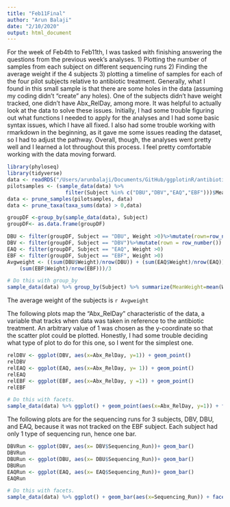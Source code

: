 ```yaml
---
title: "Feb11Final"
author: "Arun Balaji"
date: "2/10/2020"
output: html_document
---
```

For the week of Feb4th to Feb11th, I was tasked with finishing answering the questions from the previous week's analyses. 1) Plotting the number of samples from each subject on different sequencing runs 2) Finding the average weight if the 4 subjects 3) plotting a timeline of samples for each of the four pilot subjects relative to antibiotic treatment. Generally, what I found in this small sample is that there are some holes in the data (assuming my coding didn't "create" any holes). One of the subjects didn't have weight tracked, one didn't have Abx_RelDay, among more. It was helpful to actually look at the data to solve these issues. Initially, I had some trouble figuring out what functions I needed to apply for the analyses and I had some basic syntax issues, which I have all fixed. I also had some trouble working with rmarkdown in the beginning, as it gave me some issues reading the dataset, so I had to adjust the pathway. Overall, though, the analyses went pretty well and I learned a lot throughout this process. I feel pretty comfortable working with the data moving forward.

```r
library(phyloseq)
library(tidyverse)
data <- readRDS("/Users/arunbalaji/Documents/GitHub/ggplotinR/antibiotics/ps0995_4alpha_29Sep2019.rds")
pilotsamples <- (sample_data(data) %>%
                   filter(Subject %in% c("DBU","DBV","EAQ","EBF")))$Meas_ID
data <- prune_samples(pilotsamples, data)
data <- prune_taxa(taxa_sums(data) > 0,data)


```

```r
groupDF <-group_by(sample_data(data), Subject)
groupDF<- as.data.frame(groupDF)

DBU <- filter(groupDF, Subject == "DBU", Weight >0)%>%mutate(rown=row_number())
DBV <- filter(groupDF, Subject == "DBV")%>%mutate(rown = row_number()) ##Weight not tracked for DBV Subject
EAQ <- filter(groupDF, Subject == "EAQ", Weight >0)
EBF <- filter(groupDF, Subject == "EBF", Weight >0)
Avgweight <- ((sum(DBU$Weight)/nrow(DBU)) + (sum(EAQ$Weight)/nrow(EAQ))+
    (sum(EBF$Weight)/nrow(EBF)))/3 

# Do this with group_by
sample_data(data) %>% group_by(Subject) %>% summarize(MeanWeight=mean(Weight))
```


The average weight of the subjects is `r Avgweight `



The following plots map the "Abx_RelDay" characteristic of the data, a variable that tracks when data was taken in reference to the antibiotic treatment. An arbitrary value of 1 was chosen as the y-coordinate so that the scatter plot could be plotted. Honestly, I had some trouble deciding what type of plot to do for this one, so I went for the simplest one.

```r
relDBV <- ggplot(DBV, aes(x=Abx_RelDay, y=1)) + geom_point()
relDBV
relEAQ <- ggplot(EAQ, aes(x=Abx_RelDay, y= 1)) + geom_point()
relEAQ
relEBF <- ggplot(EBF, aes(x=Abx_RelDay, y =1)) + geom_point()
relEBF

# Do this with facets.
sample_data(data) %>% ggplot() + geom_point(aes(x=Abx_RelDay, y=1)) + facet_wrap(~Subject)
```

The following plots are for the sequencing runs for 3 subjects, DBV, DBU, and EAQ, because it was not tracked on the EBF subject. Each subject had only 1 type of sequencing run, hence one bar.

```r
DBVRun <- ggplot(DBV, aes(x= DBV$Sequencing_Run))+ geom_bar()
DBVRun
DBURun <- ggplot(DBU, aes(x= DBU$Sequencing_Run))+ geom_bar()
DBURun
EAQRun <- ggplot(EAQ, aes(x= EAQ$Sequencing_Run))+ geom_bar()
EAQRun

# Do this with facets.
sample_data(data) %>% ggplot() + geom_bar(aes(x=Sequencing_Run)) + facet_wrap(~Subject)
```
